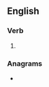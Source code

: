 ==English==

===Verb===
{{head|en|verb form}}

# {{en-past of|acerbate}}

===Anagrams===
* {{anagrams|en|abreacted}}